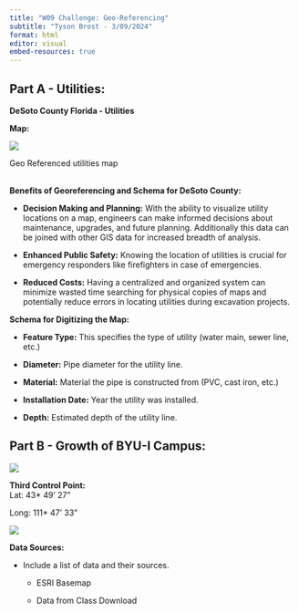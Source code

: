 ```yaml
---
title: "W09 Challenge: Geo-Referencing"
subtitle: "Tyson Brost - 3/09/2024"
format: html
editor: visual
embed-resources: true
---
```


## **Part A - Utilities:**

**DeSoto County Florida - Utilities**

**Map:**

![](images/Map-01.png)

Geo Referenced utilities map

**\
Benefits of Georeferencing and Schema for DeSoto County:**

-   **Decision Making and Planning:** With the ability to visualize utility locations on a map, engineers can make informed decisions about maintenance, upgrades, and future planning. Additionally this data can be joined with other GIS data for increased breadth of analysis.

-   **Enhanced Public Safety:** Knowing the location of utilities is crucial for emergency responders like firefighters in case of emergencies.

-   **Reduced Costs:** Having a centralized and organized system can minimize wasted time searching for physical copies of maps and potentially reduce errors in locating utilities during excavation projects.

**Schema for Digitizing the Map:**

-   **Feature Type:** This specifies the type of utility (water main, sewer line, etc.)

-   **Diameter:** Pipe diameter for the utility line.

-   **Material:** Material the pipe is constructed from (PVC, cast iron, etc.)

-   **Installation Date:** Year the utility was installed.

-   **Depth:** Estimated depth of the utility line.

## **Part B - Growth of BYU-I Campus:**

![](images/Summary A4 Portrait1.jpg)

**Third Control Point:\
**Lat: 43\* 49' 27"

Long: 111\* 47' 33"

![](images/controlPt3.png)

**Data Sources:**

-   Include a list of data and their sources.

    -   ESRI Basemap

    -   Data from Class Download
